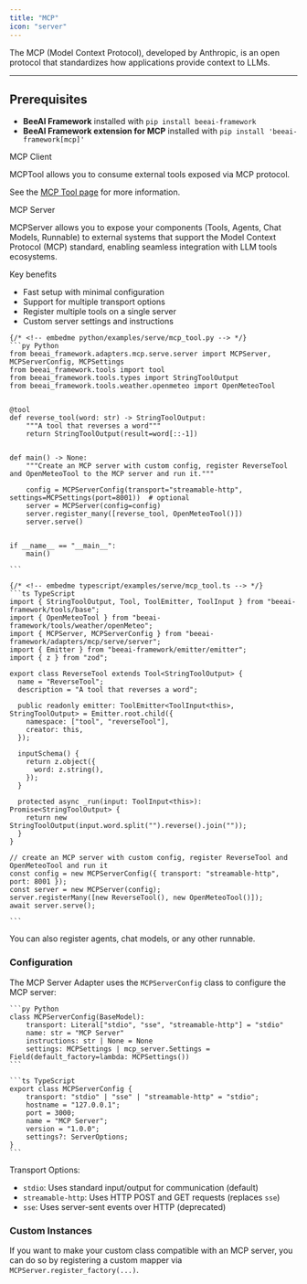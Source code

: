 ```yaml
---
title: "MCP"
icon: "server"
---
```


The MCP (Model Context Protocol), developed by Anthropic, is an open protocol that standardizes how applications provide context to LLMs.

---

## Prerequisites

- **BeeAI Framework** installed with `pip install beeai-framework`
- **BeeAI Framework extension for MCP** installed with `pip install 'beeai-framework[mcp]'`


<Heading level={2} id="client">MCP Client</Heading>

MCPTool allows you to consume external tools exposed via MCP protocol.

See the [MCP Tool page](/modules/tools#mcp) for more information.

<Heading level={2} id="server">MCP Server</Heading>

MCPServer allows you to expose your components (Tools, Agents, Chat Models, Runnable) to external systems that support the Model Context Protocol (MCP) standard, enabling seamless integration with LLM tools ecosystems.

Key benefits
- Fast setup with minimal configuration
- Support for multiple transport options
- Register multiple tools on a single server
- Custom server settings and instructions

<CodeGroup>

	{/* <!-- embedme python/examples/serve/mcp_tool.py --> */}
	```py Python
	from beeai_framework.adapters.mcp.serve.server import MCPServer, MCPServerConfig, MCPSettings
	from beeai_framework.tools import tool
	from beeai_framework.tools.types import StringToolOutput
	from beeai_framework.tools.weather.openmeteo import OpenMeteoTool
	
	
	@tool
	def reverse_tool(word: str) -> StringToolOutput:
	    """A tool that reverses a word"""
	    return StringToolOutput(result=word[::-1])
	
	
	def main() -> None:
	    """Create an MCP server with custom config, register ReverseTool and OpenMeteoTool to the MCP server and run it."""
	
	    config = MCPServerConfig(transport="streamable-http", settings=MCPSettings(port=8001))  # optional
	    server = MCPServer(config=config)
	    server.register_many([reverse_tool, OpenMeteoTool()])
	    server.serve()
	
	
	if __name__ == "__main__":
	    main()
	
	```

	{/* <!-- embedme typescript/examples/serve/mcp_tool.ts --> */}
	```ts TypeScript
	import { StringToolOutput, Tool, ToolEmitter, ToolInput } from "beeai-framework/tools/base";
	import { OpenMeteoTool } from "beeai-framework/tools/weather/openMeteo";
	import { MCPServer, MCPServerConfig } from "beeai-framework/adapters/mcp/serve/server";
	import { Emitter } from "beeai-framework/emitter/emitter";
	import { z } from "zod";
	
	export class ReverseTool extends Tool<StringToolOutput> {
	  name = "ReverseTool";
	  description = "A tool that reverses a word";
	
	  public readonly emitter: ToolEmitter<ToolInput<this>, StringToolOutput> = Emitter.root.child({
	    namespace: ["tool", "reverseTool"],
	    creator: this,
	  });
	
	  inputSchema() {
	    return z.object({
	      word: z.string(),
	    });
	  }
	
	  protected async _run(input: ToolInput<this>): Promise<StringToolOutput> {
	    return new StringToolOutput(input.word.split("").reverse().join(""));
	  }
	}
	
	// create an MCP server with custom config, register ReverseTool and OpenMeteoTool and run it
	const config = new MCPServerConfig({ transport: "streamable-http", port: 8001 });
	const server = new MCPServer(config);
	server.registerMany([new ReverseTool(), new OpenMeteoTool()]);
	await server.serve();
	
	```

</CodeGroup>

<Tip>You can also register agents, chat models, or any other runnable.</Tip>

### Configuration

The MCP Server Adapter uses the `MCPServerConfig` class to configure the MCP server:

<CodeGroup>

	```py Python
	class MCPServerConfig(BaseModel):
		transport: Literal["stdio", "sse", "streamable-http"] = "stdio"
		name: str = "MCP Server"
		instructions: str | None = None
		settings: MCPSettings | mcp_server.Settings = Field(default_factory=lambda: MCPSettings())
	```

	```ts TypeScript
	export class MCPServerConfig {
		transport: "stdio" | "sse" | "streamable-http" = "stdio";
		hostname = "127.0.0.1";
		port = 3000;
		name = "MCP Server";
		version = "1.0.0";
		settings?: ServerOptions;
	}
	```

</CodeGroup>

Transport Options:

- `stdio`: Uses standard input/output for communication (default)
- `streamable-http`: Uses HTTP POST and GET requests (replaces `sse`)
- `sse`: Uses server-sent events over HTTP (deprecated)

### Custom Instances

If you want to make your custom class compatible with an MCP server, you can do so by registering a custom mapper via `MCPServer.register_factory(...)`.
